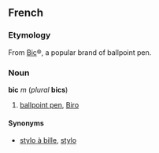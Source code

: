 ==French==
===Etymology===
From [[w:Bic|Bic]]&reg;, a popular brand of ballpoint pen.

===Noun===
'''bic''' ''m'' (''plural'' '''bics''')

#[[ballpoint pen]], [[Biro]]

====Synonyms====
*[[stylo à bille]], [[stylo]]